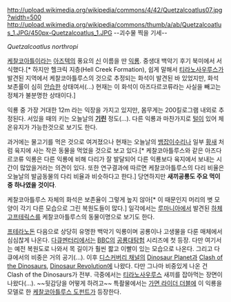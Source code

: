 http://upload.wikimedia.org/wikipedia/commons/4/42/Quetzalcoatlus07.jpg?width=500
http://upload.wikimedia.org/wikipedia/commons/thumb/a/ab/Quetzalcoatlus_1.JPG/450px-Quetzalcoatlus_1.JPG
--괴수물 찍을 기세--

''Quetzalcoatlus northropi''

[[케찰코아틀]]이라는 [[아즈텍]]의 풍요의 [[신]] 이름을 딴 [[익룡]]. 중생대 백악기 후기 북미에서 서식했다.[* 하지만 헬크릭 지층(Hell Creek Formation), 쉽게 말해서 [[티라노사우루스]]가 발견된 지역에서 케찰코아틀루스의 것으로 추정되는 화석이 발견된 바 있었지만, 화석 보존률이 심히 [[안습]]한 상태여서(...) 현재는 이 화석이 아즈다르코류라는 사실을 빼고는 정체가 불분명한 상태이다.]

익룡 중 가장 거대한 12m 라는 익장을 가지고 있지만, 몸무게는 200킬로그램 내외로 추정된다. 서있을 때의 키는 오늘날의 '''[[기린]]''' 정도(...). 다른 익룡과 마찬가지로 [[털]]이 있어 체온유지가 가능한것으로 보기도 한다.

과거에는 물고기를 먹은 것으로 여겨졌으나 현재는 오늘날의 [[뱀잡이수리]]나 일부 [[황새]] 처럼 육지에 사는 작은 동물을 먹었을 것으로 보고 있다.[* 케찰코아틀루스와 같은 아즈다르코류 익룡은 다른 익룡에 비해 다리가 잘 발달되어 다른 익룡보다 육지에서 보내는 시간이 많았을거라는 의견이 있다. 또한 연구결과에 따르면 케찰코아틀루스의 다리 비율은 오늘날의 발굽동물의 다리 비율과 비슷하다고 한다.] 당연하지만 '''새끼공룡도 주요 먹이 중 하나였을 것이다'''.

케찰코아틀루스 자체의 화석은 보존율이 그렇게 높지 않아[* 이 때문인지 머리의 볏 모양이 각기 다른 모습으로 그린 복원도들이 많다.] 일각에서는 [[루마니아]]에서 발견된 [[하체고프테릭스]]를 케찰코아틀루스의 동물이명으로 보기도 한다.

[[프테라노돈]] 다음으로 상당히 유명한 백악기 익룡이며 공룡이나 고생물을 다룬 매체에서 심심찮게 나온다. [[다큐멘터리]]에서는 [[BBC]]의 [[공룡대탐험]] 시리즈에 첫 등장. 다만 여기서는 예전 복원도로 나와서 목 길이가 훨씬 짧고 이빨이 있는 모습으로 나온다. 그리고 다큐에서의 비중은 거의 공기(...). 이후 [[디스커버리 채널]]의 [[Dinosaur Planet]]과 [[Clash of the Dinosaurs]], [[Dinosaur Revolution]]에 나왔다. 다만 그나마 비중있게 나온 건 Clash of the Dinosaurs가 전부. 극중에서는 [[티라노사우루스]] 새끼를 잡아먹는 장면이 나왔다(...). ~~뒷감당을 어떻게 하려고~~ 특촬물에서는 [[가면 라이더 더블]]에 이 익룡을 모델로 한 [[케찰코아틀루스 도펀트]]가 등장한다.

